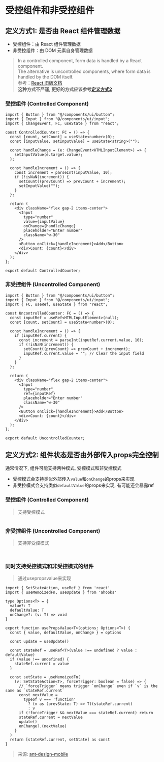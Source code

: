 
# 受控组件和非受控组件

## 定义方式1: 是否由 React 组件管理数据

- 受控组件：由 React 组件管理数据
- 非受控组件：由 DOM 元素自身管理数据
> In a controlled component, form data is handled by a React component.   
> The alternative is uncontrolled components, where form data is handled by the DOM itself.  
> 参考：[React 旧版文档](https://legacy.reactjs.org/docs/uncontrolled-components.html)  
> **这种方式不严谨, 更好的方式应该参考[定义方式2]()**

### 受控组件 (Controlled Component)

<ControlledCounter />

```tsx
import { Button } from "@/components/ui/button";
import { Input } from "@/components/ui/input";
import { ChangeEvent, FC, useState } from "react";

const ControlledCounter: FC = () => {
  const [count, setCount] = useState<number>(0);
  const [inputValue, setInputValue] = useState<string>("");

  const handleChange = (e: ChangeEvent<HTMLInputElement>) => {
    setInputValue(e.target.value);
  };

  const handleIncrement = () => {
    const increment = parseInt(inputValue, 10);
    if (!isNaN(increment)) {
      setCount((prevCount) => prevCount + increment);
      setInputValue("");
    }
  };

  return (
    <div className="flex gap-2 items-center">
      <Input
        type="number"
        value={inputValue}
        onChange={handleChange}
        placeholder="Enter number"
        className="w-30"
      />
      <Button onClick={handleIncrement}>Add</Button>
      <div>Count: {count}</div>
    </div>
  );
};

export default ControlledCounter;
```


### 非受控组件 (Uncontrolled Component)

<UncontrolledCounter/>

```tsx
import { Button } from "@/components/ui/button";
import { Input } from "@/components/ui/input";
import { FC, useRef, useState } from "react";

const UncontrolledCounter: FC = () => {
  const inputRef = useRef<HTMLInputElement>(null);
  const [count, setCount] = useState<number>(0);

  const handleIncrement = () => {
    if (inputRef.current) {
      const increment = parseInt(inputRef.current.value, 10);
      if (!isNaN(increment)) {
        setCount((prevCount) => prevCount + increment);
        inputRef.current.value = ""; // Clear the input field
      }
    }
  };

  return (
    <div className="flex gap-2 items-center">
      <Input
        type="number"
        ref={inputRef}
        placeholder="Enter number"
        className="w-30"
      />
      <Button onClick={handleIncrement}>Add</Button>
      <div>Count: {count}</div>
    </div>
  );
};

export default UncontrolledCounter;
```


## 定义方式2: 组件状态是否由外部传入props完全控制

通常情况下, 组件可能支持两种模式, 受控模式和非受控模式
- 受控模式会支持类似外部传入`value`和`onChange`的props来实现
- 非受控模式会支持类似`defaultValue`的props来实现, 有可能还会暴露ref

### 受控组件 (Controlled Component)
> 支持受控模式

```tsx
```
### 非受控组件 (Uncontrolled Component)
> 支持非受控模式

```tsx


```

### 同时支持受控模式和非受控模式的组件
> 通过usepropsvalue来实现



```tsx
import { SetStateAction, useRef } from 'react'
import { useMemoizedFn, useUpdate } from 'ahooks'

type Options<T> = {
  value?: T
  defaultValue: T
  onChange?: (v: T) => void
}

export function usePropsValue<T>(options: Options<T>) {
  const { value, defaultValue, onChange } = options

  const update = useUpdate()

  const stateRef = useRef<T>(value !== undefined ? value : defaultValue)
  if (value !== undefined) {
    stateRef.current = value
  }

  const setState = useMemoizedFn(
    (v: SetStateAction<T>, forceTrigger: boolean = false) => {
      // `forceTrigger` means trigger `onChange` even if `v` is the same as `stateRef.current`
      const nextValue =
        typeof v === 'function'
          ? (v as (prevState: T) => T)(stateRef.current)
          : v
      if (!forceTrigger && nextValue === stateRef.current) return
      stateRef.current = nextValue
      update()
      onChange?.(nextValue)
    }
  )
  return [stateRef.current, setState] as const
}
```

> 来源: [ant-design-mobile](https://github.com/ant-design/ant-design-mobile/blob/fae45549bcadb2b3c7f1dea27462543230e3b795/src/utils/use-props-value.ts)

